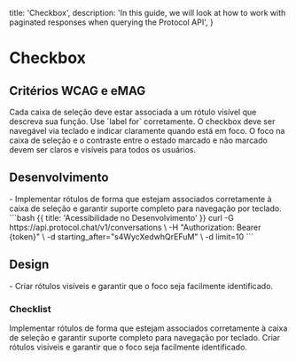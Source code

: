 
  title: 'Checkbox',
  description:
    'In this guide, we will look at how to work with paginated responses when querying the Protocol API',
}

# Checkbox

## Critérios WCAG e eMAG
<Properties fullWidth>
  <Property name="WCAG 1.1.1 / eMAG Diretriz 3" type="Rótulos claros">
    Cada caixa de seleção deve estar associada a um rótulo visível que descreva sua função. Use `label for` corretamente.
  </Property>
  <Property name="WCAG 2.1.1 / eMAG Diretriz 5" type="Navegabilidade por teclado">
    O checkbox deve ser navegável via teclado e indicar claramente quando está em foco.
      </Property>
  <Property name="WCAG 2.4.7 / eMAG Diretriz 5" type="Contraste de cores e foco visível">
    O foco na caixa de seleção e o contraste entre o estado marcado e não marcado devem ser claros e visíveis para todos os usuários.
      </Property>
</Properties>


## Desenvolvimento
<Row>
  <Col>
    - Implementar rótulos de forma que estejam associados corretamente à caixa de seleção e garantir suporte completo para navegação por teclado.
  </Col>
  <Col>
    ```bash {{ title: 'Acessibilidade no Desenvolvimento' }}
    curl -G https://api.protocol.chat/v1/conversations \
      -H "Authorization: Bearer {token}" \
      -d starting_after="s4WycXedwhQrEFuM" \
      -d limit=10
    ```
  </Col>

</Row>

## Design
<Row>
  <Col>
  - Criar rótulos visíveis e garantir que o foco seja facilmente identificado.
  </Col>
  <Col>
    <ImageNote
          imageSrc="https://placehold.co/600x200.png"
          imageAlt="Acessibilidade no Design"
        />
  </Col>
</Row>

### Checklist
<Checklist>
Implementar rótulos de forma que estejam associados corretamente à caixa de seleção e garantir suporte completo para navegação por teclado.
Criar rótulos visíveis e garantir que o foco seja facilmente identificado.
</Checklist>
